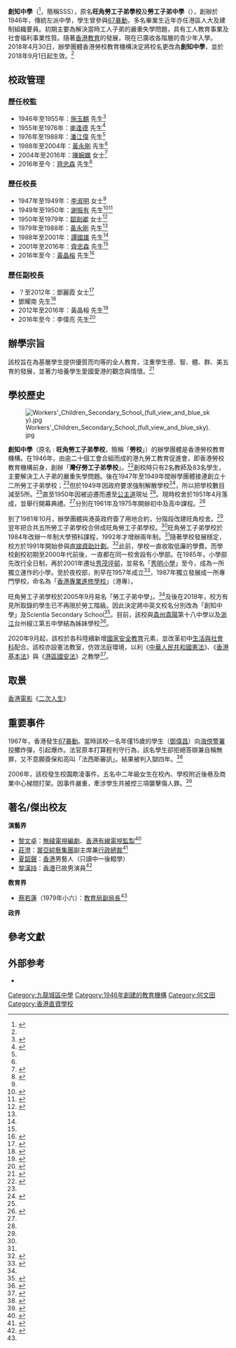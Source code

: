 {{NoteTA
|G1 = Unit
}}
{{Infobox school
|name = 創知中學<br/>Scientia Secondary School 
|nickname = SSS
|logo = File:Scientia_Secondary_School_logo.png
|motto = 積極、誠懇、求真、創新
|established = 1946年
|type = [[直接資助計劃|直接資助計劃]]
|religion =
|school_sponsoring_body = 香港勞校教育機構
|address = {{HKG}}[[九龍|九龍]][[何文田|何文田]][[公主道|公主道]]14號
|grades =
|president =
|principal = 黃晶榕
|area = 5,190平方米 
|faculty = 52人  
|students = 約800人
|colors =
|mascot =
|magazine =
|sister_school = [[貴陽|貴陽]]第十八中學<br>台州椒江第五中學
|telephone = {{tel|852|2714 4115}}
|fax = {{tel|852|2761 0050}}
|website = {{URL|http://www.scientia.edu.hk/}}
}}
'''創知中學'''（{{lang-en|Scientia Secondary School}}<ref name=":1">{{cite web|publisher=香港勞校教育機構有限公司|title=「勞工子弟中學」易名為「創知中學」公告|url=http://www.wss.edu.hk/file.aspx?clid=162&atid=1055&lan=1|accessdate=2018-06-29|archive-url=https://web.archive.org/web/20180629102657/http://www.wss.edu.hk/file.aspx?clid=162&atid=1055&lan=1|archive-date=2018-06-29|dead-url=yes}}</ref>，簡稱SSS），原名'''旺角勞工子弟學校'''及'''勞工子弟中學'''（{{lang-en|Workers' Children Secondary School}}），創辦於1946年，傳統左派中學，學生曾參與[[67暴動|67暴動]]，多名畢業生近年亦任港區人大及建制組織要員。初期主要為解決當時工人子弟的嚴重失學問題，具有工人教育事業及社會福利事業性質。隨著[[香港教育|香港教育]]的發展，現在已廣收各階層的青少年入學。2018年4月30日，辦學團體香港勞校教育機構決定將校名更改為'''創知中學'''，並於2018年9月1日起生效。<ref name=":1" />

==校政管理==
===歷任校監===
* 1946年至1955年：[[施玉麒|施玉麒]] 先生<ref name="畢業典禮2018場刊">{{cite web|url=http://www.scientia.edu.hk/Files/%E7%95%A2%E6%A5%AD%E5%85%B8%E7%A6%AE2018%E5%A0%B4%E5%88%8A.pdf|title=畢業典禮2018場刊|last=|first=|date=2018|website=|publisher=創知中學|access-date=2019-08-04}}</ref>
* 1955年至1976年：[[麥逢德|麥逢德]] 先生<ref>{{cite web|url=http://www.ftuclinics.org.hk/tc/subpage.php?pid=2&sid=35|title=工聯會工人醫療所首屆主任麥逢德先生|last=|first=|date=2019|website=|publisher=香港工會聯合會工人醫療所|access-date=2019-08-04|archive-url=https://web.archive.org/web/20190519061128/http://www.ftuclinics.org.hk/tc/subpage.php?pid=2&sid=35|archive-date=2019-05-19|dead-url=no}}</ref>
* 1976年至1988年：[[潘江偉|潘江偉]] 先生<ref name="畢業典禮2018場刊" />
* 1988年至2004年：[[黃永剛|黃永剛]] 先生<ref name="畢業典禮2018場刊" />
* 2004年至2016年：[[陳婉嫻|陳婉嫻]] 女士<ref>{{cite web|url=https://www.edb.gov.hk/tc/about-edb/press/speeches/sed/2012/20080625147511.html|title=勞工子弟中學畢業典禮致辭全文|last=|first=|date=2008-06-07|website=|publisher=香港教育局|access-date=2019-08-04|archive-url=https://web.archive.org/web/20190804124302/https://www.edb.gov.hk/tc/about-edb/press/speeches/sed/2012/20080625147511.html|archive-date=2019-08-04|dead-url=yes}}</ref>
* 2016年至今：[[齊忠森|齊忠森]] 先生<ref >{{cite web|url=http://www.scientia.edu.hk/Files/wss_ar_2017-2018.pdf|title=學校周年報告 2017 -2018|last=|first=|date=2018|website=|publisher=勞工子弟中學|access-date=2019-08-04|archive-url=https://web.archive.org/web/20190804124304/http://www.scientia.edu.hk/Files/wss_ar_2017-2018.pdf|archive-date=2019-08-04|dead-url=no}}</ref>

===歷任校長===
* 1947年至1949年：[[李淑明|李淑明]] 女士<ref name="畢業典禮2018場刊" />
* 1949年至1950年：[[謝振有|謝振有]] 先生<ref>{{cite web|url=http://www.clementi.edu.hk/lang_trad/index.php?o=article&act=cntview&cnt=view&id=45&subid=195|title=歷任校長|last=|first=|date=2019|website=|publisher=金文泰中學|access-date=2019-08-04|archive-url=https://web.archive.org/web/20160815085207/http://clementi.edu.hk/lang_trad/index.php?o=article&act=cntview&cnt=view&id=45&subid=195|archive-date=2016-08-15|dead-url=no}}</ref><ref>{{cite news |title=謝振有氏略歷 |url=https://mmis.hkpl.gov.hk/coverpage/-/coverpage/view?_coverpage_WAR_mmisportalportlet_hsf=%E7%95%A2%E6%A5%AD%E7%A6%AE&_coverpage_WAR_mmisportalportlet_actual_q=%28%20verbatim_dc.collection%3A%28%22Old%5C%20HK%5C%20Newspapers%22%29%20%29%20AND+%28%20%28%20allTermsMandatory%3A%28true%29%20OR+all_dc.title%3A%28%E7%95%A2%E6%A5%AD%E7%A6%AE%29%20OR+all_dc.creator%3A%28%E7%95%A2%E6%A5%AD%E7%A6%AE%29%20OR+all_dc.contributor%3A%28%E7%95%A2%E6%A5%AD%E7%A6%AE%29%20OR+all_dc.subject%3A%28%E7%95%A2%E6%A5%AD%E7%A6%AE%29%20OR+fulltext%3A%28%E7%95%A2%E6%A5%AD%E7%A6%AE%29%20OR+all_dc.description%3A%28%E7%95%A2%E6%A5%AD%E7%A6%AE%29%20%29%20%29&_coverpage_WAR_mmisportalportlet_sort_field=dc.publicationdate_bsort&p_r_p_-1078056564_c=QF757YsWv5%2FH7zGe%2FKF%2BFAeG9jJigNvI&_coverpage_WAR_mmisportalportlet_o=1864&_coverpage_WAR_mmisportalportlet_sort_order=desc&_coverpage_WAR_mmisportalportlet_filter=dc.publicationdate_dt%3A%5B1960-01-01T00%3A00%3A00Z+TO+1969-12-31T15%3A59%3A59Z%5D |page=13 |language= |publisher=華僑日報 | date=1961-07-20 |accessdate=2022-04-29 |quote= }}</ref>
* 1950年至1979年：[[鄒劍卿|鄒劍卿]] 女士<ref>{{cite web|url=http://leungpolung.blogspot.com/2013/10/blog-post_23.html|title=旺角勞工子弟學校校長──鄒劍卿|last=|first=|date=2013-10-23|website=|publisher=香港工人的故事|access-date=2019-08-04|archive-url=https://web.archive.org/web/20190804124303/http://leungpolung.blogspot.com/2013/10/blog-post_23.html|archive-date=2019-08-04|dead-url=no}}</ref>
* 1979年至1988年：[[黃永剛|黃永剛]] 先生<ref name="畢業典禮2018場刊" />
* 1988年至2001年：[[譚國雄|譚國雄]] 先生<ref name="畢業典禮2018場刊" />
* 2001年至2016年：[[齊忠森|齊忠森]] 先生<ref name="畢業典禮2018場刊" />
* 2016年至今：[[黃晶榕|黃晶榕]] 先生<ref>{{cite web|url=http://www.scientia.edu.hk/download/p_intro.pdf|title=黃晶榕博士簡介|last=|first=|date=2019|website=|publisher=創知中學|access-date=2019-08-04|archive-date=2022-05-11|archive-url=https://web.archive.org/web/20220511072942/http://www.scientia.edu.hk/download/p_intro.pdf}}</ref>

===歷任副校長===
* ？至2012年：鄧麗霞 女士<ref>{{cite web|url=http://www.mysmartabc.com/(S(5bhxnj45i0vmsqnasjbkjsf5))/static/ChannelDetail.aspx?ID=6&linkfile=schoollist_1.htm|title=勞校多元智能挑戰盃2008 勞工子弟中學主辦|last=|first=|date=2008|website=|publisher=聰穎教育|access-date=2019-08-05|archive-url=https://web.archive.org/web/20081206155927/http://www.mysmartabc.com/Static/ChannelDetail.aspx?ID=6&linkfile=schoollist_1.htm|archive-date=2008-12-06|dead-url=no}}</ref>
* 鄧耀南 先生<ref>{{cite news|title=45直資校申加費 中一平均加6.4%男拔IB學費10萬|url=https://www.singtaousa.com/sf/19-%E5%8D%B3%E6%99%82%E6%B8%AF%E8%81%9E/109178-45%E7%9B%B4%E8%B3%87%E6%A0%A1%E7%94%B3%E5%8A%A0%E8%B2%BB%E3%80%80%E4%B8%AD%E4%B8%80%E5%B9%B3%E5%9D%87%E5%8A%A06.4%25%E7%94%B7%E6%8B%94IB%E5%AD%B8%E8%B2%BB10%E8%90%AC/?fromG=1|format=|publisher=星島日報|date=2017-05-11|accessdate=2019-08-05}}</ref>
* 2012年至2016年：黃晶榕 先生<ref>{{cite web|url=http://www.wss.edu.hk/file.aspx?clid=228&atid=385&lan=1|title=不一樣的直資中學|last=|first=|date=2012-10-31|website=|publisher=勞工子弟中學|access-date=2019-08-05|archive-url=https://web.archive.org/web/20130111192359/http://www.wss.edu.hk/file.aspx?clid=228&atid=385&lan=1|archive-date=2013-01-11|dead-url=no}}</ref>
* 2016年至今：李偉亮 先生<ref>{{cite web|url=http://www.ftu.org.hk/zh-hant/about?id=32&nid=3407|title=春風化雨七十餘年 傳承勞工教育使命|last=|first=|date=2019-01-10|website=|publisher=香港工會聯合會|access-date=2019-08-05}}</ref>

==辦學宗旨==
該校旨在為基層學生提供優質而均等的全人教育，注重學生德、智、體、群、美五育的發展，並著力培養學生愛國愛港的觀念與情懷。<ref>{{cite web|url=http://www.wss.edu.hk/about.aspx?clid=176&atid=98&lan=1|title=學校簡介|last=|first=|date=|website=|publisher=創知中學|access-date=2019-08-04|archive-url=https://web.archive.org/web/20180902171628/http://www.wss.edu.hk/about.aspx?clid=176&atid=98&lan=1|archive-date=2018-09-02|dead-url=yes}}</ref>

==學校歷史==
[[File:Workers'_Children_Secondary_School_(full_view_and_blue_sky).jpg|thumb]]

'''創知中學'''（原名 : '''旺角勞工子弟學校'''，簡稱「'''勞校'''」）的辦學團體是香港勞校教育機構。在1946年，由逾二十個工會合組而成的港九勞工教育促進會，即香港勞校教育機構前身，創辦「'''灣仔勞工子弟學校'''」。<ref name="香港勞校70周年校慶紀念特刊">{{cite web|url=http://www.wss.edu.hk/Files/wss70th.pdf|title=香港勞校70周年校慶紀念特刊|last=|first=|date=2016|website=|publisher=勞工子弟中學|access-date=2019-08-04|archive-url=https://web.archive.org/web/20190804084608/http://www.wss.edu.hk/Files/wss70th.pdf|archive-date=2019-08-04|dead-url=yes}}</ref>創校時只有2名教師及83名學生，主要解決工人子弟的嚴重失學問題。後在1947年至1949年間辦學團體接連創立十二所勞工子弟學校；<ref name="香港勞校70周年校慶紀念特刊" />但於1949年因政府要求強制解散學校<ref>{{cite web|url=https://eastweek.my-magazine.me/main/73724|title=真正的無畏無懼|last=|first=|date=2017-12-19|website=|publisher=東周刊|access-date=2019-08-04|archive-url=https://web.archive.org/web/20190804124301/https://eastweek.my-magazine.me/main/73724|archive-date=2019-08-04|dead-url=no}}</ref>，所以把學校數目減至5所。<ref name="香港勞校70周年校慶紀念特刊" />直至1950年因被迫遷而遷至[[公主道|公主道]]現址
<ref>{{cite web|url=https://www.eduhk.hk/iedehp/repository/20090417_NCE_WongChaiLok&FungYuen&MokYanLan/doc/20090417_Transcription_wcl&fy&myl.pdf|title=王齊樂、馮源、馮莫紉蘭訪問|last=|first=|date=2009-04-17|website=|publisher=香港教育學院|access-date=2019-08-04|archive-url=https://web.archive.org/web/20171228232009/https://www.eduhk.hk/iedehp/repository/20090417_NCE_WongChaiLok%26FungYuen%26MokYanLan/doc/20090417_Transcription_wcl%26fy%26myl.pdf|archive-date=2017-12-28|dead-url=no}}</ref>。現時校舍於1951年4月落成，並舉行開幕典禮。<ref name="香港勞校70周年校慶紀念特刊" />分別在1961年及1975年開辦初中及高中課程。<ref name="香港勞校70周年校慶紀念特刊" />

到了1981年10月，辦學團體與港英政府簽了用地合約，分階段改建旺角校舍。<ref name="香港勞校70周年校慶紀念特刊" />翌年把合共五所勞工子弟學校合併成旺角勞工子弟學校。<ref name="香港勞校70周年校慶紀念特刊" />旺角勞工子弟學校於1984年改辦一年制大學預科課程，1992年才增辦兩年制。<ref name="香港勞校70周年校慶紀念特刊" />隨著學校發展穩定，校方於1991年開始參與[[直接資助計劃|直接資助計劃]]。<ref>{{cite news|title=創知中學內地出生校長 培育各階層學生民族情懷|url=http://iknowapp.hkej.com/php/article.detail.php?aid=40853|format=|publisher=信報|date=2019-05-06|accessdate=2019-08-04}}</ref>此前，學校一直收取低廉的學費。而學校創校初期至2000年代前後，一直都在同一校舍設有小學部。在1985年，小學部先改行全日制，再於2001年遷址[[秀茂坪邨|秀茂坪邨]]，並易名「[[秀明小學|秀明小學]]」至今，成為一所獨立運作的小學。至於夜校部，則早在1957年成立<ref>{{cite news|title=港專曾拒升英旗 校長:愛國無妥協餘地|url=http://news.wenweipo.com/2017/12/19/IN1712190002.htm|format=|publisher=香港大公報|date=2017-12-19|accessdate=2019-08-04|archive-url=https://web.archive.org/web/20190804124301/http://news.wenweipo.com/2017/12/19/IN1712190002.htm|archive-date=2019-08-04|dead-url=no}}</ref>，1987年獨立發展成一所專門學校，命名為「[[香港專業進修學校|香港專業進修學校]]」（港專）。

旺角勞工子弟學校於2005年9月易名「勞工子弟中學」。<ref name="香港勞校70周年校慶紀念特刊" />及後在2018年，校方有見所取錄的學生已不再限於勞工階級。因此決定將中英文校名分別改為「創知中學」及Scientia Secondary School<ref>{{cite web|url=https://hkfew.org.hk/UPFILE/BannerFile/20185713291522.pdf|title=教聯報108期|last=|first=|date=2018-05-07|website=|publisher=香港教育工作者聯會|access-date=2019-08-04|archive-url=https://web.archive.org/web/20190715052545/http://hkfew.org.hk/UPFILE/BannerFile/20185713291522.pdf|archive-date=2019-07-15|dead-url=no}}</ref>。目前，該校與[[貴州|貴州]][[貴陽|貴陽]]第十八中學以及[[浙江|浙江]]台州椒江第五中學結為姊妹學校<ref>{{cite news|title=高鐵便利姊妹學校往來 學界熱盼|url=http://www.takungpao.com.hk/news/232109/2018/0909/214551.html|format=|publisher=香港大公報|date=2018-09-09|accessdate=2019-08-04|archive-url=https://web.archive.org/web/20190804125806/http://www.takungpao.com.hk/news/232109/2018/0909/214551.html|archive-date=2019-08-04|dead-url=no}}</ref>。

2020年9月起，該校於各科陸續新增[[國家安全教育|國家安全教育]]元素，並改革初中[[生活與社會科|生活與社會科]]配合。該校亦設憲法教室，仿效法庭環境，以利《[[中華人民共和國憲法|中華人民共和國憲法]]》、《[[香港基本法|香港基本法]]》與《[[港區國安法|港區國安法]]》之教學<ref>{{cite news|url=https://www.hk01.com/%E7%A4%BE%E6%9C%83%E6%96%B0%E8%81%9E/610290/%E5%9C%8B%E5%AE%89%E6%95%99%E8%82%B2-%E6%84%9B%E5%9C%8B%E6%A0%A1-%E5%B8%AB%E7%94%9F%E6%87%89%E5%85%B7%E5%9C%8B%E5%AE%B6%E6%84%8F%E8%AD%98-%E5%AD%B8%E8%80%85-%E9%81%B5%E5%AE%98%E6%96%B9%E8%AB%96%E5%A6%82%E6%94%BF%E6%B2%BB%E5%AE%A3%E5%82%B3|title=國安教育｜愛國校：師生應具國家意識　學者：遵官方論如政治宣傳|author=胡家欣|website=[[香港01|香港01]]|date=2021-04-15|accessdate=2021-09-24|archive-date=2022-05-11|archive-url=https://web.archive.org/web/20220511072942/https://www.hk01.com/%E7%A4%BE%E6%9C%83%E6%96%B0%E8%81%9E/610290/%E5%9C%8B%E5%AE%89%E6%95%99%E8%82%B2-%E6%84%9B%E5%9C%8B%E6%A0%A1-%E5%B8%AB%E7%94%9F%E6%87%89%E5%85%B7%E5%9C%8B%E5%AE%B6%E6%84%8F%E8%AD%98-%E5%AD%B8%E8%80%85-%E9%81%B5%E5%AE%98%E6%96%B9%E8%AB%96%E5%A6%82%E6%94%BF%E6%B2%BB%E5%AE%A3%E5%82%B3}}</ref>。

==取景==
[[香港電影|香港電影]]《[[二次人生|二次人生]]》

==重要事件==
1967年，香港發生[[67暴動|67暴動]]。當時該校一名年僅15歲的學生（[[:wikia:hk1967riot:鄧偉昌|鄧偉昌]]）向[[中區警區總部|海傍警署]]投擲炸彈，引起爆炸。法官原本打算輕判守行為，該名學生卻拒絕答辯兼自稱無罪，又不意願簽保和高叫「法西斯審訊」。結果被判入獄四年。<ref>{{Cite news|url=https://www.881903.com/soundcolumn/article/22938/%E8%90%AC%E4%BD%9B%E6%9C%9D%E4%B8%AD/%E6%BD%98%E5%B0%8F%E6%BF%A4%E6%A2%81%E5%A4%A9%E7%90%A6%E8%A2%AB%E9%87%8D%E5%88%A4%E5%85%AD%E5%B9%B4|title=潘小濤：梁天琦被重判六年|work=[[商業電台|商業電台]]|date=2018-06-12|access-date=2020-01-18|archive-url=https://web.archive.org/web/20200118163215/https://www.881903.com/soundcolumn/article/22938/%E8%90%AC%E4%BD%9B%E6%9C%9D%E4%B8%AD/%E6%BD%98%E5%B0%8F%E6%BF%A4%E6%A2%81%E5%A4%A9%E7%90%A6%E8%A2%AB%E9%87%8D%E5%88%A4%E5%85%AD%E5%B9%B4|archive-date=2020-01-18|dead-url=no}}</ref>

2006年，該校發生校園欺凌事件。五名中二年級女生在校內、學校附近後巷及商業中心梯間打架。因事件嚴重，牽涉學生共被控三項襲擊傷人罪。<ref>{{Cite news|url=https://hk.news.appledaily.com/local/daily/article/20060921/6334256|title=旺角勞工子弟學校欺凌案 代友毆仇家四女生待判|work=[[香港蘋果日報|香港蘋果日報]]|date=2006-09-21|access-date=2020-01-18|archive-url=https://web.archive.org/web/20200118163330/https://hk.news.appledaily.com/local/daily/article/20060921/6334256|archive-date=2020-01-18|dead-url=yes}}</ref>

==著名/傑出校友==
{{未完成列表}}

;'''演藝界'''
* [[黎文卓|黎文卓]]：[[無綫電視|無綫電視]][[編劇|編劇]]、[[香港有線電視|香港有線電視]][[電視製作人|監製]]<ref>{{cite news|title=勞校步行籌款改善校舍|url=http://paper.takungpao.com/html/2013-03/21/content_39_7.htm|format=|publisher=香港大公報|date=2013-03-21|accessdate=2019-08-04|archive-url=https://web.archive.org/web/20190804095336/http://paper.takungpao.com/html/2013-03/21/content_39_7.htm|archive-date=2019-08-04|dead-url=no}}</ref>
* [[莊澄|莊澄]]：[[寰亞綜藝集團|寰亞綜藝集團]]副主席兼[[行政總裁|行政總裁]]<ref name="勞校逾千師生校友歡聚">{{cite news|title=勞校逾千師生校友歡聚|url=http://paper.wenweipo.com/2006/04/19/HK0604190041.htm|format=|publisher=香港文匯報|date=2006-04-19|accessdate=2019-08-04|archive-url=https://web.archive.org/web/20131031041903/http://paper.wenweipo.com/2006/04/19/HK0604190041.htm|archive-date=2013-10-31|dead-url=no}}</ref>
* [[夏韶聲|夏韶聲]]：[[香港|香港]]男藝人（只讀中一後輟學）
* [[黎漢持|黎漢持]]：[[香港|香港]]已故男演員<ref>{{cite web |url=http://hokongsai.com/movie02/121208_Newton%20Lai/121208_Newton01.html |title=一江春水向東流……黎漢持？ |last= |first= |date=2012-12-10 |website= |publisher=何江西 |access-date=2021-03-01 |quote= |archive-date=2018-02-17 |archive-url=https://web.archive.org/web/20180217221747/http://hokongsai.com/movie02/121208_Newton%20Lai/121208_Newton01.html |dead-url=no }}</ref>

;'''教育界'''
* [[蔡若蓮|蔡若蓮]]{{JP|nocat}}（1979年小六）：[[教育局_(香港)|教育局]][[香港政治委任制度|副局長]]<ref name="學校簡介小冊子2011-2012" />

;'''政界'''
{{columns-list|2|
* [[王國興_(工聯會)|王國興]]{{BBSHK|nocat}}{{MH|nocat}}：前[[香港島選區|立法會議員（香港島）]]、前[[東區區議會|東區區議會]]議員<ref>{{cite news|title=片拍童年事 王國興探「小國興」|url=http://paper.wenweipo.com/2016/07/22/HK1607220017.htm|format=|publisher=香港文匯報|date=2016-07-22|accessdate=2019-08-04|archive-url=https://web.archive.org/web/20190804092314/http://paper.wenweipo.com/2016/07/22/HK1607220017.htm|archive-date=2019-08-04|dead-url=no}}</ref>
* [[羅叔清|羅叔清]]{{BBSHK|nocat}}{{JP|nocat}}：前[[臨時立法會|臨時立法會]]議員、[[港區全國人大代表|港區全國人大代表]]<ref>{{cite news|title=勞校校友會55周年暨換屆|url=http://paper.wenweipo.com/2014/05/03/AY1405030003.htm|format=|publisher=香港文匯報|date=2014-05-03|accessdate=2019-08-04|archive-url=https://web.archive.org/web/20161111120549/http://paper.wenweipo.com/2014/05/03/AY1405030003.htm|archive-date=2016-11-11|dead-url=no}}</ref>
* [[楊位醒|楊位醒]]{{MH|nocat}}（1964年中五）：前東區區議會委任區議員、香港餐務管理協會主席<ref name="學校簡介小冊子2011-2012" />
* [[高寶齡|高寶齡]]{{SBSHK|nocat}}{{MH|nocat}}{{JP|nocat}}（1962年中六）：前[[香港特別行政區全國人民代表大會代表|港區人大代表]]、[[油尖旺區議會|油尖旺區議會]]委任議員兼副主席<ref name="學校簡介小冊子2011-2012" />
* [[葉偉明|葉偉明]]{{MH|nocat}}（1985年中七）：前[[香港立法會|香港立法會]][[勞工界功能界別|勞工界功能界別]]議員、[[香港工會聯合會|香港工會聯合會]]權益委員會副主任<ref name="學校簡介小冊子2011-2012" />
* [[李德康|李德康]]{{BBSHK|nocat}}{{MH|nocat}}{{JP|nocat}}（1969年畢業）：前[[黃大仙區議會|黃大仙區議會]]主席<ref name="學校簡介小冊子2011-2012" />
* [[陳有海|陳有海]]{{BBSHK|nocat}}{{MH|nocat}}{{JP|nocat}}：[[屯門|屯門]]景興區議員<ref name="香港勞校70周年校慶紀念特刊" />
* [[李達仁|李達仁]]{{BBSHK|nocat}}{{MH|nocat}}：已故前[[黃大仙區|黃大仙區]]新蒲崗區議員<ref name="校友議員">{{cite web|url=http://www.wss.edu.hk/about.aspx?clid=442&atid=582&lan=1|title=校友議員|last=|first=|date=2011|website=|publisher=勞工子弟中學|access-date=2019-08-04|archive-url=https://web.archive.org/web/20150611140305/http://www.wss.edu.hk/about.aspx?clid=442&atid=582&lan=1|archive-date=2015-06-11|dead-url=no}}</ref>
* [[陳靄群|陳靄群]]{{MH|nocat}}（1965年畢業）：前東區小西灣區議員<ref name="香港勞校70周年校慶紀念特刊" />
* [[陳國旗|陳國旗]]{{BBSHK|nocat}}{{JP|nocat}}（1966年畢業）：前西貢區議會副主席<ref name="香港勞校70周年校慶紀念特刊" />
* [[王煥珍|王煥珍]]：[[陝西省|陝西省]]政協委員<ref name="勞校逾千師生校友歡聚" />
* [[江威揚|江威揚]]：[[油尖旺社團聯會|油尖旺社團聯會]]主席、[[九龍社團聯會|九龍社團聯會]]副理事長<ref name="勞校逾千師生校友歡聚" />
* [[林文輝|林文輝]]{{BBSHK|nocat}}：前[[黃大仙區議會|黃大仙區]]議員<ref name="勞校逾千師生校友歡聚" />
* [[鄧焯謙|鄧焯謙]]：前[[元朗區議會|元朗區]]議員<ref>{{cite web|url=http://www.wss.edu.hk/Files/%E5%8B%9E%E6%A0%A1%E5%BF%AB%E8%A8%8A%E7%AC%AC%E4%BA%94%E6%9C%9F_All_20180427.pdf|title=勞校快訊第五期|last=|first=|date=2017|website=|publisher=勞工子弟中學|access-date=2019-08-04}}</ref>
* [[羅光強|羅光強]]：前[[沙田區議會|沙田區]][[富龍|富龍]]區議員
* [[姚柏良|姚柏良]]{{MH|nocat}}：[[香港立法會|香港立法會]]議員、前[[觀塘區議會|觀塘區]]議員<ref name="香港勞校70周年校慶紀念特刊" />
* [[鄧咏駿|鄧咏駿]]（1996年中五）：前[[觀塘區議會|觀塘區]]議員<ref name="學校簡介小冊子2011-2012">{{cite web|url=http://www.wss.edu.hk/Files/%E5%B0%8F%E5%86%8A%E5%AD%902011-2012.pdf|title=學校簡介小冊子2011-2012|last=|first=|date=2011|website=|publisher=勞工子弟中學|access-date=2019-08-04}}</ref>
* [[官東榮|官東榮]]：前[[屯門區議會|屯門區]]議員
* [[曹潔凝|曹潔凝]]：女子福建籃球代表隊成員<ref>{{cite news|title=學校動態之一：勞校舉行野外定向比賽|url=http://paper.wenweipo.com/2000/11/16/ED0011160006.htm|format=|publisher=香港文匯報|date=2000-11-16|accessdate=2019-08-04|archive-url=https://web.archive.org/web/20190804092312/http://paper.wenweipo.com/2000/11/16/ED0011160006.htm|archive-date=2019-08-04|dead-url=no}}</ref>
* [[文裕明|文裕明]]：[[荃灣|荃灣]]石圍角區議員<ref name="香港勞校70周年校慶紀念特刊" />
* [[何毅淦|何毅淦]]：前[[柴灣|柴灣]]杏花邨區議員<ref name="香港勞校70周年校慶紀念特刊" />
* [[張琪騰|張琪騰]]：前[[觀塘|觀塘]]油塘東區議員<ref name="香港勞校70周年校慶紀念特刊" />
* [[王紹爾|王紹爾]]（1968年中三）：前香港臨時立法會議員<ref name="香港勞校70周年校慶紀念特刊" />
* [[李蓮|李蓮]]：前[[九龍城|九龍城]]馬頭角區議員<ref>{{cite web|url=https://www.hkmemory.hk/collections/oral_history/All_Items_OH/oha_122/records/index_cht.html|title=「香港留聲」口述歷史檔案庫 李蓮全部訪談記錄|last=|first=|date=2012|website=|publisher=香港記憶|access-date=2019-08-05|archive-url=https://web.archive.org/web/20190805061404/https://www.hkmemory.hk/collections/oral_history/All_Items_OH/oha_122/records/index_cht.html|archive-date=2019-08-05|dead-url=no}}</ref>
* [[馮美雲|馮美雲]]：前觀塘翠屏區議員<ref name="校友議員" />
* [[馮錦源|馮錦源]]：前觀塘樂華北區議員<ref name="校友議員" />
* [[鄭柏強|鄭柏強]]：前荃灣海濱區參選人<ref name="校友議員" />
* [[盧慧蘭|盧慧蘭]]：前[[葵青區|葵青區]]祖堯區議員<ref name="校友議員" />
* [[蘇愛群|蘇愛群]]：前[[屯門|屯門]]蝴蝶區議員<ref name="校友議員" />
}}

==參考文獻==
{{reflist|2}}

==外部参考==
{{Commons category|Workers' Children Secondary School}}
*{{Official website|http://www.wss.edu.hk/}}

{{DEFAULTSORT:Scientia Secondary School}}

[[Category:九龍城區中學|Category:九龍城區中學]]
[[Category:1946年創建的教育機構|Category:1946年創建的教育機構]]
[[Category:何文田|Category:何文田]]
[[Category:香港直資學校|Category:香港直資學校]]